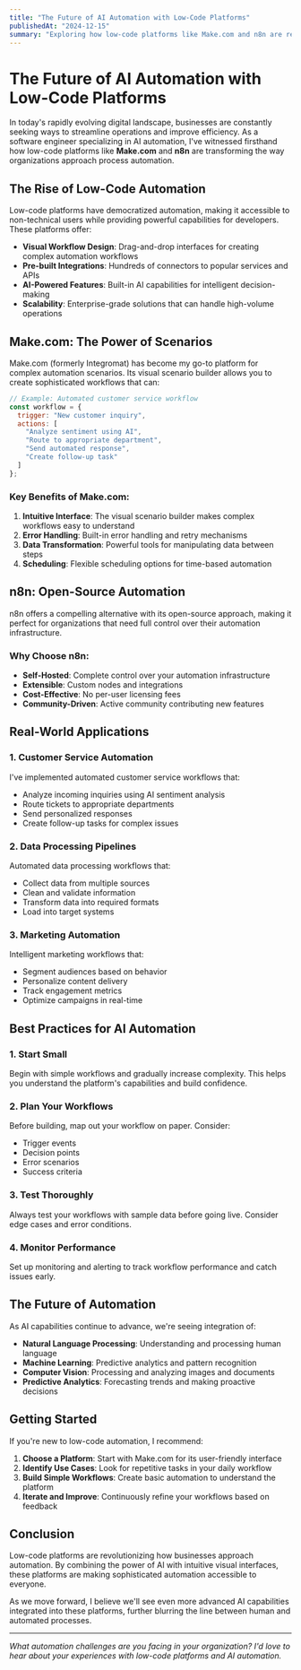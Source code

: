 ```yaml
---
title: "The Future of AI Automation with Low-Code Platforms"
publishedAt: "2024-12-15"
summary: "Exploring how low-code platforms like Make.com and n8n are revolutionizing business process automation and enabling AI-powered workflows."
---
```


# The Future of AI Automation with Low-Code Platforms

In today's rapidly evolving digital landscape, businesses are constantly seeking ways to streamline operations and improve efficiency. As a software engineer specializing in AI automation, I've witnessed firsthand how low-code platforms like **Make.com** and **n8n** are transforming the way organizations approach process automation.

## The Rise of Low-Code Automation

Low-code platforms have democratized automation, making it accessible to non-technical users while providing powerful capabilities for developers. These platforms offer:

- **Visual Workflow Design**: Drag-and-drop interfaces for creating complex automation workflows
- **Pre-built Integrations**: Hundreds of connectors to popular services and APIs
- **AI-Powered Features**: Built-in AI capabilities for intelligent decision-making
- **Scalability**: Enterprise-grade solutions that can handle high-volume operations

## Make.com: The Power of Scenarios

Make.com (formerly Integromat) has become my go-to platform for complex automation scenarios. Its visual scenario builder allows you to create sophisticated workflows that can:

```javascript
// Example: Automated customer service workflow
const workflow = {
  trigger: "New customer inquiry",
  actions: [
    "Analyze sentiment using AI",
    "Route to appropriate department",
    "Send automated response",
    "Create follow-up task"
  ]
};
```

### Key Benefits of Make.com:

1. **Intuitive Interface**: The visual scenario builder makes complex workflows easy to understand
2. **Error Handling**: Built-in error handling and retry mechanisms
3. **Data Transformation**: Powerful tools for manipulating data between steps
4. **Scheduling**: Flexible scheduling options for time-based automation

## n8n: Open-Source Automation

n8n offers a compelling alternative with its open-source approach, making it perfect for organizations that need full control over their automation infrastructure.

### Why Choose n8n:

- **Self-Hosted**: Complete control over your automation infrastructure
- **Extensible**: Custom nodes and integrations
- **Cost-Effective**: No per-user licensing fees
- **Community-Driven**: Active community contributing new features

## Real-World Applications

### 1. Customer Service Automation

I've implemented automated customer service workflows that:
- Analyze incoming inquiries using AI sentiment analysis
- Route tickets to appropriate departments
- Send personalized responses
- Create follow-up tasks for complex issues

### 2. Data Processing Pipelines

Automated data processing workflows that:
- Collect data from multiple sources
- Clean and validate information
- Transform data into required formats
- Load into target systems

### 3. Marketing Automation

Intelligent marketing workflows that:
- Segment audiences based on behavior
- Personalize content delivery
- Track engagement metrics
- Optimize campaigns in real-time

## Best Practices for AI Automation

### 1. Start Small
Begin with simple workflows and gradually increase complexity. This helps you understand the platform's capabilities and build confidence.

### 2. Plan Your Workflows
Before building, map out your workflow on paper. Consider:
- Trigger events
- Decision points
- Error scenarios
- Success criteria

### 3. Test Thoroughly
Always test your workflows with sample data before going live. Consider edge cases and error conditions.

### 4. Monitor Performance
Set up monitoring and alerting to track workflow performance and catch issues early.

## The Future of Automation

As AI capabilities continue to advance, we're seeing integration of:

- **Natural Language Processing**: Understanding and processing human language
- **Machine Learning**: Predictive analytics and pattern recognition
- **Computer Vision**: Processing and analyzing images and documents
- **Predictive Analytics**: Forecasting trends and making proactive decisions

## Getting Started

If you're new to low-code automation, I recommend:

1. **Choose a Platform**: Start with Make.com for its user-friendly interface
2. **Identify Use Cases**: Look for repetitive tasks in your daily workflow
3. **Build Simple Workflows**: Create basic automation to understand the platform
4. **Iterate and Improve**: Continuously refine your workflows based on feedback

## Conclusion

Low-code platforms are revolutionizing how businesses approach automation. By combining the power of AI with intuitive visual interfaces, these platforms are making sophisticated automation accessible to everyone.

As we move forward, I believe we'll see even more advanced AI capabilities integrated into these platforms, further blurring the line between human and automated processes.

---

*What automation challenges are you facing in your organization? I'd love to hear about your experiences with low-code platforms and AI automation.* 
